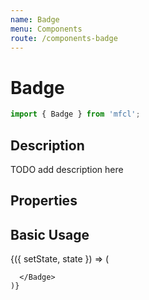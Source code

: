 ```yaml
---
name: Badge
menu: Components
route: /components-badge
---
```



# Badge

```javascript
import { Badge } from 'mfcl';
```

## Description
TODO add description here

## Properties

<Props of={Badge} />

## Basic Usage

<Playground>
  <Component initialState={{}}>
    {({ setState, state }) => (
      <Badge>
      
      </Badge>
    )}
  </Component>
</Playground>